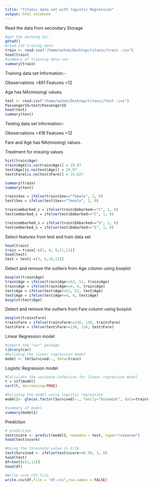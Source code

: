 ```yaml
---
title: "Titanic data set with logistic Regression"
output: html_notebook
---
```


Read the data from secondary Storage
```r
#get the working dir.
getwd()
#read CSV trainig data
train <- read.csv("/home/ashok/Desktop/titanic/train .csv")
head(train)
#summary of training data-set
summary(train)
```
Training data set Information:-

Obeservations =891 
Features =12

Age has NA(missing) values.

```r
test <- read.csv("/home/ashok/Desktop/titanic/test .csv")
PassengerId=test$PassengerId
head(test)
summary(test)
```
Testing data set Information:-

Obeservations =418 
Features =12

Fare and Age has NA(missing) values.

Treatment for missing values

```r
hist(train$Age)
train$Age[is.na(train$Age)] = 29.07
test$Age[is.na(test$Age)] = 29.07
test$Fare[is.na(test$Fare)] = 35.627
```

```r
summary(train)
summary(test)
```


```r
train$Sex = ifelse(train$Sex=="female", 1, 0)
test$Sex = ifelse(test$Sex=="female", 1, 0)
```
```r
train$embarked_c = ifelse(train$Embarked=="C", 1, 0)
test$embarked_c = ifelse(test$Embarked=="C", 1, 0)

train$embarked_s = ifelse(train$Embarked=="S", 1, 0)
test$embarked_s = ifelse(test$Embarked=="S", 1, 0)
```

Select features from test and train data set
```r
head(train)
train = train[-c(1, 4, 9,11,12)]
head(test)
test = test[-c(3, 8,10,11)]
```

Detect and remove the outliers from Age column using boxplot 
```r

boxplot(train$Age)
train$Age = ifelse(train$Age>=52, 52, train$Age)
train$Age = ifelse(train$Age<=4, 4, train$Age)
test$Age = ifelse(test$Age>=52, 52, test$Age)
test$Age = ifelse(test$Age<=4, 4, test$Age)
boxplot(test$Age)
```
Detect and remove the outliers from Fare column using boxplot 

```r
boxplot(train$Fare)
train$Fare = ifelse(train$Fare>=136, 136, train$Fare)
test$Fare = ifelse(test$Fare>=136, 136, test$Fare)
```
Linear Regression model

```r
#import the "car" package
library(car)
#buliding the linear regression model
model <- lm(Survived~., data=train)
```

Logistic Regression model

```r
#Calculate the variance-infection for linear regression model
t = vif(model)
sort(t, decreasing=TRUE)

#buliding the model using logistic regression
model1<- glm(as.factor(Survived)~., family="binomial", data=train)

#summery of model
summary(model1)
```
Prediction

```r
# prediction
test$score <- predict(model1, newdata = test, type="response")
head(test$score)

#Using the threshold value is 0.56
test$Survived <- ifelse(test$score>=0.56, 1, 0)
head(test)
df=test[c(1,11)]
head(df)

#Write into CSV file
write.csv(df,file = "df.csv",row.names = FALSE)

```
